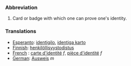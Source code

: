 ===Abbreviation===
#Card or badge with which one can prove one's identity.

=== Translations ===
*[[Esperanto]]: [[identigilo]], [[identiga karto]]
*[[Finnish]]: [[henkilöllisyystodistus]]
*[[French]] : [[carte d'identité]] ''f'', [[pièce d'identité]] ''f''
*[[German]]: [[Ausweis]] ''m''